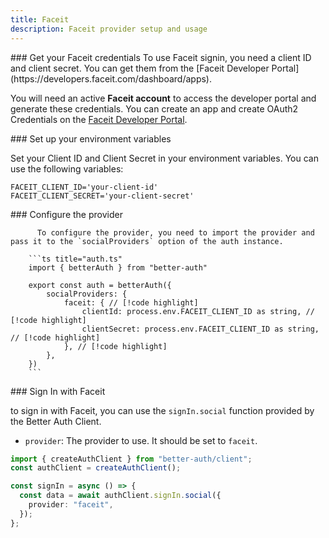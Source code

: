 ```yaml
---
title: Faceit
description: Faceit provider setup and usage
---
```


<Steps>
  <Step>
### Get your Faceit credentials
To use Faceit signin, you need a client ID and client secret. You can get them from the [Faceit Developer Portal](https://developers.faceit.com/dashboard/apps).

You will need an active **Faceit account** to access the developer portal and generate these credentials.
You can create an app and create OAuth2 Credentials on the [Faceit Developer Portal](https://developers.faceit.com/dashboard/apps).

  </Step>

<Step>
  ### Set up your environment variables 
  
  Set your Client ID and Client Secret in
  your environment variables. You can use the following variables: 
  
  ```env
  FACEIT_CLIENT_ID='your-client-id' 
  FACEIT_CLIENT_SECRET='your-client-secret'
  ```
</Step>

  <Step>
  ### Configure the provider

          To configure the provider, you need to import the provider and pass it to the `socialProviders` option of the auth instance.

        ```ts title="auth.ts" 
        import { betterAuth } from "better-auth"
        
        export const auth = betterAuth({ 
            socialProviders: {
                faceit: { // [!code highlight]
                    clientId: process.env.FACEIT_CLIENT_ID as string, // [!code highlight]
                    clientSecret: process.env.FACEIT_CLIENT_ID as string, // [!code highlight]
                }, // [!code highlight]
            },
        })
        ```

  </Step>

  <Step>
### Sign In with Faceit

to sign in with Faceit, you can use the `signIn.social` function provided by the Better Auth Client.

- `provider`: The provider to use. It should be set to `faceit`.

```ts title="auth-client.ts"  /
import { createAuthClient } from "better-auth/client";
const authClient = createAuthClient();

const signIn = async () => {
  const data = await authClient.signIn.social({
    provider: "faceit",
  });
};
```

  </Step>
</Steps>
